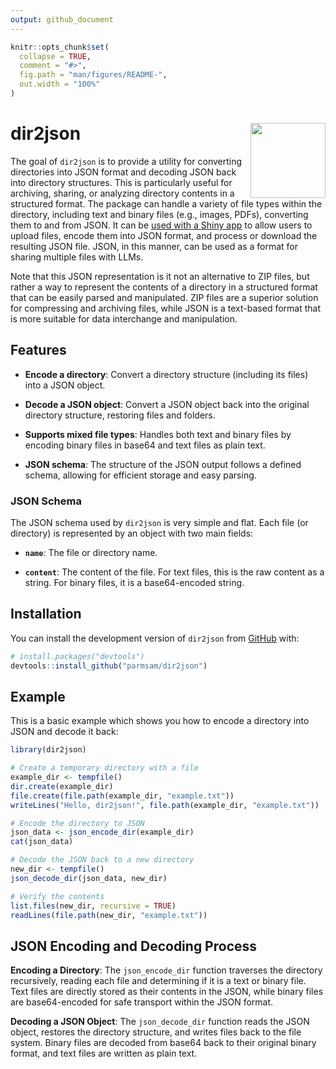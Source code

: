 ```yaml
---
output: github_document
---
```


<!-- README.md is generated from README.Rmd. Please edit that file -->

```r
knitr::opts_chunk$set(
  collapse = TRUE,
  comment = "#>",
  fig.path = "man/figures/README-",
  out.width = "100%"
)
```

# dir2json <img src="man/figures/logo.png" align="right" height="120"/>

<!-- badges: start -->

<!-- badges: end1 -->

The goal of `dir2json` is to provide a utility for converting directories into JSON format and decoding JSON back into directory structures. This is particularly useful for archiving, sharing, or analyzing directory contents in a structured format. The package can handle a variety of file types within the directory, including text and binary files (e.g., images, PDFs), converting them to and from JSON. It can be [used with a Shiny app](https://parmsam.github.io/dir2json/articles/shiny.html) to allow users to upload files, encode them into JSON format, and process or download the resulting JSON file.  JSON, in this manner, can be used as a format for sharing multiple files with LLMs.

Note that this JSON representation is it not an alternative to ZIP files, but rather a way to represent the contents of a directory in a structured format that can be easily parsed and manipulated. ZIP files are a superior solution for compressing and archiving files, while JSON is a text-based format that is more suitable for data interchange and manipulation.

## Features

-   **Encode a directory**: Convert a directory structure (including its files) into a JSON object.

-   **Decode a JSON object**: Convert a JSON object back into the original directory structure, restoring files and folders.

-   **Supports mixed file types**: Handles both text and binary files by encoding binary files in base64 and text files as plain text.

-   **JSON schema**: The structure of the JSON output follows a defined schema, allowing for efficient storage and easy parsing.

### JSON Schema

The JSON schema used by `dir2json` is very simple and flat. Each file (or directory) is represented by an object with two main fields:

-   **`name`**: The file or directory name.

-   **`content`**: The content of the file. For text files, this is the raw content as a string. For binary files, it is a base64-encoded string.

## Installation

You can install the development version of `dir2json` from [GitHub](https://github.com/) with:

``` r
# install.packages("devtools")
devtools::install_github("parmsam/dir2json")
```

## Example

This is a basic example which shows you how to encode a directory into JSON and decode it back:

```r
library(dir2json)

# Create a temporary directory with a file
example_dir <- tempfile()
dir.create(example_dir)
file.create(file.path(example_dir, "example.txt"))
writeLines("Hello, dir2json!", file.path(example_dir, "example.txt"))

# Encode the directory to JSON
json_data <- json_encode_dir(example_dir)
cat(json_data)

# Decode the JSON back to a new directory
new_dir <- tempfile()
json_decode_dir(json_data, new_dir)

# Verify the contents
list.files(new_dir, recursive = TRUE)
readLines(file.path(new_dir, "example.txt"))
```

## JSON Encoding and Decoding Process 

**Encoding a Directory**: The `json_encode_dir` function traverses the directory recursively, reading each file and determining if it is a text or binary file. Text files are directly stored as their contents in the JSON, while binary files are base64-encoded for safe transport within the JSON format.

**Decoding a JSON Object**: The `json_decode_dir` function reads the JSON object, restores the directory structure, and writes files back to the file system. Binary files are decoded from base64 back to their original binary format, and text files are written as plain text.

